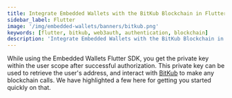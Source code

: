 ```yaml
---
title: Integrate Embedded Wallets with the BitKub Blockchain in Flutter
sidebar_label: Flutter
image: '/img/embedded-wallets/banners/bitkub.png'
keywords: [flutter, bitkub, web3auth, authentication, blockchain]
description: 'Integrate Embedded Wallets with the BitKub Blockchain in Flutter | Embedded Wallets'
---
```



<SEO
  title="Integrate Embedded Wallets with the BitKub Blockchain in Flutter"
  description="Integrate Embedded Wallets with the BitKub Blockchain in Flutter | Embedded Wallets"
  image="https://docs.metamask.io/img/embedded-wallets/banners/bitkub.png"
  slug="/embedded-wallets/connect-blockchain/evm/bitkub/flutter"
/>

While using the Embedded Wallets Flutter SDK, you get the private key within the user scope after successful authorization. This private key can be used to retrieve the user's address, and interact with [BitKub](https://developers.bitkubchain.com/) to make any blockchain calls. We have highlighted a few here for getting you started quickly on that.

<EVMInteraction />
